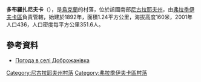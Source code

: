 {{coord|47|46|34|N|30|31|34|E|scale:100000|display=title}}

'''多布羅扎尼夫卡'''（{{lang-uk|Доброжанівка}}），是[[烏克蘭|烏克蘭]]的村落，位於該國南部[[尼古拉耶夫州|尼古拉耶夫州]]，由[[弗拉季伊夫卡區|弗拉季伊夫卡區]]負責管轄，始建於1892年，面積1.24平方公里，海拔高度160米，2001年人口436，人口密度每平方公里351.6人。

==參考資料==
* [http://weather.in.ua/ua/nikolaevskaja/6969 Погода в селі Доброжанівка]{{Wayback|url=http://weather.in.ua/ua/nikolaevskaja/6969 |date=20160606111144 }}

[[Category:尼古拉耶夫州村落|Category:尼古拉耶夫州村落]]
[[Category:弗拉季伊夫卡區村落|Category:弗拉季伊夫卡區村落]]


{{Mykolaiv-geo-stub}}